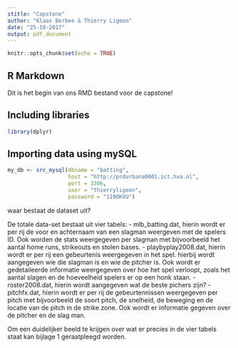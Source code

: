 ```yaml
---
stitle: "Capstone"
author: "Klaas Berbee & Thierry Ligeon"
date: "25-10-2017"
output: pdf_document
---
```


```r
knitr::opts_chunk$set(echo = TRUE)
```

## R Markdown

Dit is het begin van ons RMD bestand voor de capstone!

## Including libraries

```r
library(dplyr)
```
## Importing data using mySQL

```r
my_db <- src_mysql(dbname = "batting", 
                   host = "http://prdurbana0001.ict.hva.nl", 
                   port = 3306, 
                   user = "thierryligeon",
                   password = "119OKVU")
```

waar bestaat de dataset uit?

De totale data-set bestaat uit vier tabels:
- mlb_batting.dat, hierin wordt er per rij de voor en achternaam van een slagman weergeven met de spelers ID. Ook worden de stats weergegeven per slagman met bijvoorbeeld het aantal home runs, strikeouts en stolen bases.
- playbyplay2008.dat, hierin wordt er per rij een gebeurtenis weergegeven in het spel. hierbij wordt aangegeven wie die slagman is en wie de pitcher is. Ook wordt er gedetaileerde informatie weergegeven over hoe het spel verloopt, zoals het aantal slagen en de hoeveelheid spelers er op een honk staan.
- roster2008.dat, hierin wordt aangegeven wat de beste pichers zijn?
- pitchfx.dat, hierin wordt er per rij de gebeurtennissen weergegeven per pitch met bijvoorbeeld de soort pitch, de snelheid, de beweging en de locatie van de pitch in de strike zone. Ook wordt er informatie gegeven over de pitcher en de slag man.

Om een duidelijker beeld te krijgen over wat er precies in de vier tabels staat kan bijlage 1 geraatpleegd worden.













